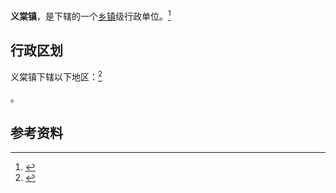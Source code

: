 {{中国乡级行政区
|景观照片文件名 = 
|景观照片描述 = 
|汉语拼音 = 
|其他语言 = 
|其他语言名称 = 
|旧称 = 
|地名出处 = 
|位置图文件名 = 
|位置图描述 = 
|自定义图片= 
|建置时间 = 
|政府驻地 = 
|毗邻 = 
|总面积 = 
|总人口 = 
|总人口年份 = 
|户籍人口 = 
|户籍人口年份 = 
|常住人口 = 
|常住人口年份 = 
|人口密度 = 
|GDP = 
|GDP年份 = 
|邮政编码 = 
|电话区号 = 354
|官方网站 = 
|网站名称 = 
|14/07/81/106/000}}

'''义棠镇'''，是{{PRC admin/fullname|14/07/81/106/000|3}}下辖的一个[[乡镇|乡镇]]级行政单位。<ref>{{PRC admin/ref sgc|{{PRC admin/parent|14/07/81/106/000}}}}</ref>

== 行政区划 ==

义棠镇下辖以下地区：<ref>{{PRC admin/ref sgc|14/07/81/106/000}}</ref>

{{PRC admin/children|14/07/81/106/000}}。

== 参考资料 ==

{{reflist}}

{{行政区划小作品}}
{{PRC admin/navcat|14/07/81/106/000}}